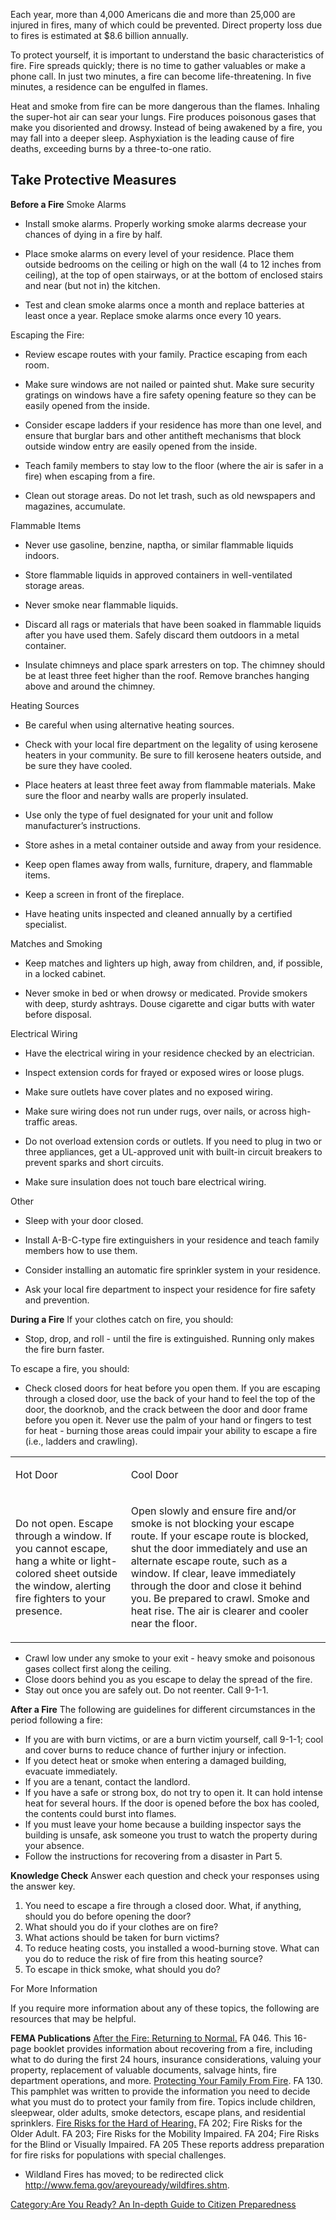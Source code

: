 {{Template:Are You Ready? An In-depth Guide to Citizen Preparedness}}
Each year, more than 4,000 Americans die and more than 25,000 are injured in fires, many of which could be prevented. Direct property loss due to fires is estimated at $8.6 billion annually.

To protect yourself, it is important to understand the basic characteristics of fire. Fire spreads quickly; there is no time to gather valuables or make a phone call. In just two minutes, a fire can become life-threatening. In five minutes, a residence can be engulfed in flames.

Heat and smoke from fire can be more dangerous than the flames. Inhaling the super-hot air can sear your lungs. Fire produces poisonous gases that make you disoriented and drowsy. Instead of being awakened by a fire, you may fall into a deeper sleep. Asphyxiation is the leading cause of fire deaths, exceeding burns by a three-to-one ratio.

== Take Protective Measures ==

'''Before a Fire'''
Smoke Alarms
* <div>Install smoke alarms. Properly working smoke alarms decrease your chances of dying in a fire by half.</div>
* <div>Place smoke alarms on every level of your residence. Place them outside bedrooms on the ceiling or high on the wall (4 to 12 inches from ceiling), at the top of open stairways, or at the bottom of enclosed stairs and near (but not in) the kitchen.</div>
* <div>Test and clean smoke alarms once a month and replace batteries at least once a year. Replace smoke alarms once every 10 years.</div>

Escaping the Fire:
* <div>Review escape routes with your family. Practice escaping from each room.</div>
* <div>Make sure windows are not nailed or painted shut. Make sure security gratings on windows have a fire safety opening feature so they can be easily opened from the inside.</div>
* <div>Consider escape ladders if your residence has more than one level, and ensure that burglar bars and other antitheft mechanisms that block outside window entry are easily opened from the inside.</div>
* <div>Teach family members to stay low to the floor (where the air is safer in a fire) when escaping from a fire.</div>
* <div>Clean out storage areas. Do not let trash, such as old newspapers and magazines, accumulate.</div>

Flammable Items
* <div>Never use gasoline, benzine, naptha, or similar flammable liquids indoors.</div>
* <div>Store flammable liquids in approved containers in well-ventilated storage areas.</div>
* <div>Never smoke near flammable liquids.</div>
* <div>Discard all rags or materials that have been soaked in flammable liquids after you have used them. Safely discard them outdoors in a metal container.</div>
* <div>Insulate chimneys and place spark arresters on top. The chimney should be at least three feet higher than the roof. Remove branches hanging above and around the chimney.</div>

Heating Sources
* <div>Be careful when using alternative heating sources.</div>
* <div>Check with your local fire department on the legality of using kerosene heaters in your community. Be sure to fill kerosene heaters outside, and be sure they have cooled.</div>
* <div>Place heaters at least three feet away from flammable materials. Make sure the floor and nearby walls are properly insulated.</div>
* <div>Use only the type of fuel designated for your unit and follow manufacturer’s instructions.</div>
* <div>Store ashes in a metal container outside and away from your residence.</div>
* <div>Keep open flames away from walls, furniture, drapery, and flammable items.</div>
* <div>Keep a screen in front of the fireplace.</div>
* <div>Have heating units inspected and cleaned annually by a certified specialist.</div>

Matches and Smoking
* <div>Keep matches and lighters up high, away from children, and, if possible, in a locked cabinet.</div>
* <div>Never smoke in bed or when drowsy or medicated. Provide smokers with deep, sturdy ashtrays. Douse cigarette and cigar butts with water before disposal.</div>

Electrical Wiring
* <div>Have the electrical wiring in your residence checked by an electrician.</div>
* <div>Inspect extension cords for frayed or exposed wires or loose plugs.</div>
* <div>Make sure outlets have cover plates and no exposed wiring.</div>
* <div>Make sure wiring does not run under rugs, over nails, or across high-traffic areas.</div>
* <div>Do not overload extension cords or outlets. If you need to plug in two or three appliances, get a UL-approved unit with built-in circuit breakers to prevent sparks and short circuits.</div>
* <div>Make sure insulation does not touch bare electrical wiring.</div>

Other
* <div>Sleep with your door closed.</div>
* <div>Install A-B-C-type fire extinguishers in your residence and teach family members how to use them.</div>
* <div>Consider installing an automatic fire sprinkler system in your residence.</div>
* <div>Ask your local fire department to inspect your residence for fire safety and prevention.</div>

'''During a Fire'''
If your clothes catch on fire, you should:

* <div>Stop, drop, and roll - until the fire is extinguished. Running only makes the fire burn faster.</div>

To escape a fire, you should:

* <div>Check closed doors for heat before you open them. If you are escaping through a closed door, use the back of your hand to feel the top of the door, the doorknob, and the crack between the door and door frame before you open it. Never use the palm of your hand or fingers to test for heat - burning those areas could impair your ability to escape a fire (i.e., ladders and crawling).</div>

{|
| Hot Door
| Cool Door
|-
| Do not open. Escape through a window. If you cannot escape, hang a white or light-colored sheet outside the window, alerting fire fighters to your presence.
| Open slowly and ensure fire and/or smoke is not blocking your escape route. If your escape route is blocked, shut the door immediately and use an alternate escape route, such as a window. If clear, leave immediately through the door and close it behind you. Be prepared to crawl. Smoke and heat rise. The air is clearer and cooler near the floor.
|}

* Crawl low under any smoke to your exit - heavy smoke and poisonous gases collect first along the ceiling.
* Close doors behind you as you escape to delay the spread of the fire.
* Stay out once you are safely out. Do not reenter. Call 9-1-1.

'''After a Fire'''
The following are guidelines for different circumstances in the period following a fire:

* If you are with burn victims, or are a burn victim yourself, call 9-1-1; cool and cover burns to reduce chance of further injury or infection.
* If you detect heat or smoke when entering a damaged building, evacuate immediately.
* If you are a tenant, contact the landlord.
* If you have a safe or strong box, do not try to open it. It can hold intense heat for several hours. If the door is opened before the box has cooled, the contents could burst into flames.
* If you must leave your home because a building inspector says the building is unsafe, ask someone you trust to watch the property during your absence.
* Follow the instructions for recovering from a disaster in Part 5.

'''Knowledge Check'''
Answer each question and check your responses using the answer key.

# You need to escape a fire through a closed door. What, if anything, should you do before opening the door?
# What should you do if your clothes are on fire?
# What actions should be taken for burn victims?
# To reduce heating costs, you installed a wood-burning stove. What can you do to reduce the risk of fire from this heating source?
# To escape in thick smoke, what should you do?

For More Information

If you require more information about any of these topics, the following are resources that may be helpful.

'''FEMA Publications'''
[http://www.usfa.fema.gov/public/hfs/pubs/atf/after.shtm After the Fire: Returning to Normal.] FA 046. This 16-page booklet provides information about recovering from a fire, including what to do during the first 24 hours, insurance considerations, valuing your property, replacement of valuable documents, salvage hints, fire department operations, and more.
[http://www.usfa.fema.gov/public/hfs/pubs/hfs_pubs2.shtm Protecting Your Family From Fire]. FA 130. This pamphlet was written to provide the information you need to decide what you must do to protect your family from fire. Topics include children, sleepwear, older adults, smoke detectors, escape plans, and residential sprinklers.
[http://www.usfa.fema.gov/fire-service/education/education-pubs.shtm Fire Risks for the Hard of Hearing.] FA 202; Fire Risks for the Older Adult. FA 203; Fire Risks for the Mobility Impaired. FA 204; Fire Risks for the Blind or Visually Impaired. FA 205 These reports address preparation for fire risks for populations with special challenges.
* <div>Wildland Fires has moved; to be redirected click [http://www.fema.gov/areyouready/wildfires.shtm http://www.fema.gov/areyouready/wildfires.shtm].
</div>
[[Category:Are You Ready? An In-depth Guide to Citizen Preparedness]]
